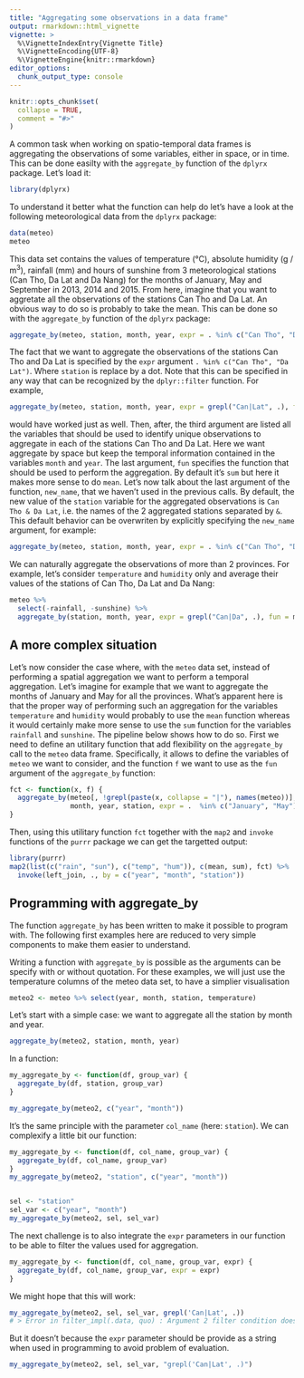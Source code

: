 ```yaml
---
title: "Aggregating some observations in a data frame"
output: rmarkdown::html_vignette
vignette: >
  %\VignetteIndexEntry{Vignette Title}
  %\VignetteEncoding{UTF-8}
  %\VignetteEngine{knitr::rmarkdown}
editor_options: 
  chunk_output_type: console
---
```


```r
knitr::opts_chunk$set(
  collapse = TRUE,
  comment = "#>"
)
```

A common task when working on spatio-temporal data frames is aggregating the
observations of some variables, either in space, or in time. This can be done
easilty with the `aggregate_by` function of the `dplyrx` package. Let's load it:

```r
library(dplyrx)
```

To understand it better what the function can help do let's have a  look at the
following meteorological data from the `dplyrx` package:

```r
data(meteo)
meteo
```

This data set contains the values of temperature (°C), absolute humidity
(g / m$^3$), rainfall (mm) and hours of sunshine from 3 meteorological stations
(Can Tho, Da Lat and Da Nang) for the months of January, May and September in
2013, 2014 and 2015. From here, imagine that you want to aggretate all the
observations of the stations Can Tho and Da Lat. An obvious way to do so is
probably to take the mean. This can be done so with the `aggregate_by` function
of the `dplyrx` package:

```r
aggregate_by(meteo, station, month, year, expr = . %in% c("Can Tho", "Da Lat"), fun = mean)
```

The fact that we want to aggregate the observations of the stations Can Tho and
Da Lat is specified by the `expr` argument `. %in% c("Can Tho", "Da Lat")`.
Where `station` is replace by a dot.
Note that this can be specified in any way that can be recognized by the
`dplyr::filter` function. For example,

```r
aggregate_by(meteo, station, month, year, expr = grepl("Can|Lat", .), fun = mean)
```

would have worked just as well. Then, after, the third argument are listed all
the variables that should be used to identify unique observations to aggregate
in each of the stations Can Tho and Da Lat. Here we want aggregate by space but
keep the temporal information contained in the variables `month` and `year`. The
last argument, `fun` specifies the function that should be used to perform the
aggregation. By default it's `sum` but here it makes more sense to do `mean`.
Let's now talk about the last argument of the function, `new_name`, that we
haven't used in the previous calls. By default, the new value of the `station`
variable for the aggregated observations is `Can Tho & Da Lat`, i.e. the names
of the 2 aggregated stations separated by `&`. This default behavior can be
overwriten by explicitly specifying the `new_name` argument, for example:

```r
aggregate_by(meteo, station, month, year, expr = . %in% c("Can Tho", "Da Lat"), fun = mean, new_name = "mean of CT and DL")
```

We can naturally aggregate the observations of more than 2 provinces. For
example, let's consider `temperature` and `humidity` only and average their
values of the stations of Can Tho, Da Lat and Da Nang:

```r
meteo %>%
  select(-rainfall, -sunshine) %>% 
  aggregate_by(station, month, year, expr = grepl("Can|Da", .), fun = mean)
```

## A more complex situation

Let's now consider the case where, with the `meteo` data set, instead of
performing a spatial aggregation we want to  perform a temporal aggregation.
Let's imagine for example that we want to aggregate the months of January and
May for all the provinces. What's apparent here is that the proper way of
performing such an aggregation for the variables `temperature` and `humidity`
would probably to use the `mean` function whereas it would certainly make more
sense to use the `sum` function for the variables `rainfall` and `sunshine`. The
pipeline below shows how to do so. First we need to define an utilitary function
that add flexibility on the `aggregate_by` call to the `meteo` data frame.
Specifically, it allows to define the variables of `meteo` we want to consider,
and the function `f` we want to use as the `fun` argument of the `aggregate_by`
function:

```r
fct <- function(x, f) {
  aggregate_by(meteo[, !grepl(paste(x, collapse = "|"), names(meteo))],
               month, year, station, expr = .  %in% c("January", "May"), fun = f)
}
```

Then, using this utilitary function `fct` together with the `map2` and `invoke`
functions of the `purrr` package we can get the targetted output:

```r
library(purrr)
map2(list(c("rain", "sun"), c("temp", "hum")), c(mean, sum), fct) %>% 
  invoke(left_join, ., by = c("year", "month", "station"))
```

## Programming with aggregate_by

The function `aggregate_by` has been written to make it possible to program 
with. 
The following first examples here are reduced to very simple components to make
them easier to understand.


Writing a function with `aggregate_by` is possible as the arguments can be 
specify with or without quotation.
For these examples, we will just use the temperature columns of the 
meteo data set, to have a simplier visualisation

```r
meteo2 <- meteo %>% select(year, month, station, temperature)
```

Let's start with a simple case: we want to aggregate all the station by month 
and year. 

```r
aggregate_by(meteo2, station, month, year)
```

In a function: 

```r
my_aggregate_by <- function(df, group_var) {
  aggregate_by(df, station, group_var)
}

my_aggregate_by(meteo2, c("year", "month"))
```

It's the same principle with the parameter `col_name` (here: `station`). We can 
complexify a little bit our function:

```r
my_aggregate_by <- function(df, col_name, group_var) {
  aggregate_by(df, col_name, group_var)
}
my_aggregate_by(meteo2, "station", c("year", "month"))


sel <- "station"
sel_var <- c("year", "month")
my_aggregate_by(meteo2, sel, sel_var)
```

The next challenge is to also integrate the `expr` parameters in our function to
be able to filter the values used for aggregation.

```r
my_aggregate_by <- function(df, col_name, group_var, expr) {
  aggregate_by(df, col_name, group_var, expr = expr)
}
```

We might hope that this will work:
```r
my_aggregate_by(meteo2, sel, sel_var, grepl('Can|Lat', .))
# > Error in filter_impl(.data, quo) : Argument 2 filter condition does not evaluate to a logical vector
```

But it doesn't because the `expr` parameter should be provide as a string when
used in programming to avoid problem of evaluation.
```r
my_aggregate_by(meteo2, sel, sel_var, "grepl('Can|Lat', .)")
```
 
